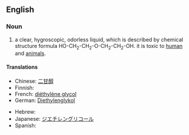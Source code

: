 ==English==
{{wikipedia}}

===Noun===
{{en-noun|-}}

# {{context|organic compound|lang=en}} a clear, hygroscopic, odorless liquid, which is described by chemical structure formula HO-CH<sub>2</sub>-CH<sub>2</sub>-O-CH<sub>2</sub>-CH<sub>2</sub>-OH. it is toxic to [[human]] and [[animal]]s.

====Translations====
{{trans-top|organic compound}}
* Chinese: [[二甘醇]]
* Finnish: {{t-|fi|dietyleeniglykoli}}
* French: [[diéthylène glycol]]
* German: [[Diethylenglykol]]
{{trans-mid}}
* Hebrew: {{t-|he|די אתילן גליקול|tr=di etilan glikol}}
* Japanese: [[ジエチレングリコール]]
* Spanish: {{t-|es|dietilenglicol}}
{{trans-bottom}}
